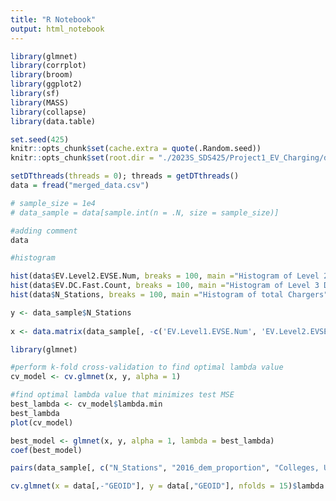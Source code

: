 ```yaml
---
title: "R Notebook"
output: html_notebook
---
```


```r
library(glmnet)
library(corrplot)
library(broom)
library(ggplot2)
library(sf)
library(MASS)
library(collapse)
library(data.table)

set.seed(425)
knitr::opts_chunk$set(cache.extra = quote(.Random.seed))
knitr::opts_chunk$set(root.dir = "./2023S_SDS425/Project1_EV_Charging/data_collection")

setDTthreads(threads = 0); threads = getDTthreads()
data = fread("merged_data.csv")

# sample_size = 1e4
# data_sample = data[sample.int(n = .N, size = sample_size)]
```

```r
#adding comment
data

#histogram

hist(data$EV.Level2.EVSE.Num, breaks = 100, main ="Histogram of Level 2 Chargers")
hist(data$EV.DC.Fast.Count, breaks = 100, main ="Histogram of Level 3 DCFC Chargers")
hist(data$N_Stations, breaks = 100, main ="Histogram of total Chargers")

y <- data_sample$N_Stations
          
x <- data.matrix(data_sample[, -c('EV.Level1.EVSE.Num', 'EV.Level2.EVSE.Num', 'EV.DC.Fast.Count', 'N_Stations')])

library(glmnet)

#perform k-fold cross-validation to find optimal lambda value
cv_model <- cv.glmnet(x, y, alpha = 1)

#find optimal lambda value that minimizes test MSE
best_lambda <- cv_model$lambda.min
best_lambda
plot(cv_model)

best_model <- glmnet(x, y, alpha = 1, lambda = best_lambda)
coef(best_model)

```

```r
pairs(data_sample[, c("N_Stations", "2016_dem_proportion", "Colleges, Universities, and Professional Schools", "Other Financial Investment Activities", "miles")])

```


```r
cv.glmnet(x = data[,-"GEOID"], y = data[,"GEOID"], nfolds = 15)$lambda.min
```

